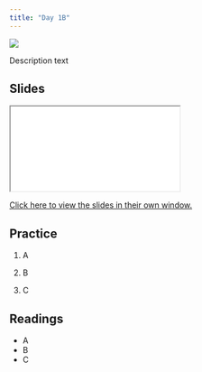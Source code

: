 ```yaml
---
title: "Day 1B"
---
```


![](../img/spreadsheets_2780E3.svg){.hero}


Description text

## Slides

<iframe class="slide-deck" src="./Slides/_1B_Slides.html" title="Day 1B Slideshow">
</iframe>

[Click here to view the slides in their own window.](./Slides/_01B_Slides.html)

## Practice

1.    A

2.    B

3.    C

## Readings

  -   A
  -   B
  -   C
  